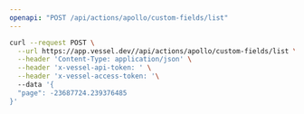 ```yaml
---
openapi: "POST /api/actions/apollo/custom-fields/list"
---
```


<RequestExample>

```bash Request
curl --request POST \
  --url https://app.vessel.dev//api/actions/apollo/custom-fields/list \
  --header 'Content-Type: application/json' \
  --header 'x-vessel-api-token: ' \
  --header 'x-vessel-access-token: '\ 
  --data '{
  "page": -23687724.239376485
}'
```

</RequestExample>


      